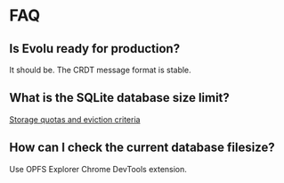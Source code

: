 # FAQ

## Is Evolu ready for production?

It should be. The CRDT message format is stable.

## What is the SQLite database size limit?

[Storage quotas and eviction criteria](https://developer.mozilla.org/en-US/docs/Web/API/Storage_API/Storage_quotas_and_eviction_criteria)

## How can I check the current database filesize?

Use OPFS Explorer Chrome DevTools extension.
